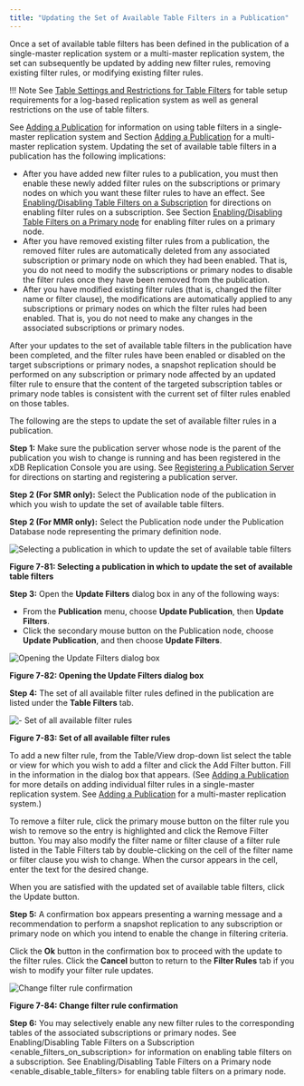 ```yaml
---
title: "Updating the Set of Available Table Filters in a Publication"
---
```


<div id="updating_table_filters_in_pub" class="registered_link"></div>

Once a set of available table filters has been defined in the publication of a single-master replication system or a multi-master replication system, the set can subsequently be updated by adding new filter rules, removing existing filter rules, or modifying existing filter rules.

!!! Note
    See [Table Settings and Restrictions for Table Filters](../../02_overview/02_replication_concepts_and_definitions/13_table_filters/#table_settings_and_restrictions_for_table_filters) for table setup requirements for a log-based replication system as well as general restrictions on the use of table filters.

See [Adding a Publication](../../05_smr_operation/02_creating_publication/03_adding_publication/#adding_publication) for information on using table filters in a single-master replication system and Section [Adding a Publication](../../06_mmr_operation/02_creating_publication_mmr/#add_pub_mmr) for a multi-master replication system. Updating the set of available table filters in a publication has the following implications:

-   After you have added new filter rules to a publication, you must then enable these newly added filter rules on the subscriptions or primary nodes on which you want these filter rules to have an effect. See [Enabling/Disabling Table Filters on a Subscription](../../05_smr_operation/05_managing_subscription/04_enable_filters_on_subscription/#enable_filters_on_subscription) for directions on enabling filter rules on a subscription. See Section [Enabling/Disabling Table Filters on a Primary node](../../06_mmr_operation/09_enable_disable_table_filters/#enable_disable_table_filters) for enabling filter rules on a primary node.
-   After you have removed existing filter rules from a publication, the removed filter rules are automatically deleted from any associated subscription or primary node on which they had been enabled. That is, you do not need to modify the subscriptions or primary nodes to disable the filter rules once they have been removed from the publication.
-   After you have modified existing filter rules (that is, changed the filter name or filter clause), the modifications are automatically applied to any subscriptions or primary nodes on which the filter rules had been enabled. That is, you do not need to make any changes in the associated subscriptions or primary nodes.

After your updates to the set of available table filters in the publication have been completed, and the filter rules have been enabled or disabled on the target subscriptions or primary nodes, a snapshot replication should be performed on any subscription or primary node affected by an updated filter rule to ensure that the content of the targeted subscription tables or primary node tables is consistent with the current set of filter rules enabled on those tables.

The following are the steps to update the set of available filter rules in a publication.

**Step 1:** Make sure the publication server whose node is the parent of the publication you wish to change is running and has been registered in the xDB Replication Console you are using. See [Registering a Publication Server](../../05_smr_operation/02_creating_publication/01_registering_publication_server/#registering_publication_server) for directions on starting and registering a publication server.

**Step 2 (For SMR only):** Select the Publication node of the publication in which you wish to update the set of available table filters.

**Step 2 (For MMR only):** Select the Publication node under the Publication Database node representing the primary definition node.

![Selecting a publication in which to update the set of available table filters](../../images/image259.png)

**Figure 7-81: Selecting a publication in which to update the set of available table filters**

**Step 3:** Open the **Update Filters** dialog box in any of the following ways:

-   From the **Publication** menu, choose **Update Publication**, then **Update Filters**.
-   Click the secondary mouse button on the Publication node, choose **Update Publication**, and then choose **Update Filters**.

![Opening the Update Filters dialog box](../../images/image260.png)

**Figure 7-82: Opening the Update Filters dialog box**


**Step 4:** The set of all available filter rules defined in the publication are listed under the **Table Filters** tab.

![- Set of all available filter rules](../../images/image261.png)

**Figure 7-83: Set of all available filter rules**

To add a new filter rule, from the Table/View drop-down list select the table or view for which you wish to add a filter and click the Add Filter button. Fill in the information in the dialog box that appears. (See [Adding a Publication](../../05_smr_operation/02_creating_publication/03_adding_publication/#adding_publication) for more details on adding individual filter rules in a single-master replication system. See [Adding a Publication](../../06_mmr_operation/02_creating_publication_mmr/#add_pub_mmr) for a multi-master replication system.)

To remove a filter rule, click the primary mouse button on the filter rule you wish to remove so the entry is highlighted and click the Remove Filter button. You may also modify the filter name or filter clause of a filter rule listed in the Table Filters tab by double-clicking on the cell of the filter name or filter clause you wish to change. When the cursor appears in the cell, enter the text for the desired change.

When you are satisfied with the updated set of available table filters, click the Update button.

**Step 5:** A confirmation box appears presenting a warning message and a recommendation to perform a snapshot replication to any subscription or primary node on which you intend to enable the change in filtering criteria.

Click the **Ok** button in the confirmation box to proceed with the update to the filter rules. Click the **Cancel** button to return to the **Filter Rules** tab if you wish to modify your filter rule updates.

![Change filter rule confirmation](../../images/image262.png)

**Figure 7-84: Change filter rule confirmation**

**Step 6:** You may selectively enable any new filter rules to the corresponding tables of the associated subscriptions or primary nodes. See <span class="title-ref">Enabling/Disabling Table Filters on a Subscription &lt;enable_filters_on_subscription></span> for information on enabling table filters on a subscription. See <span class="title-ref">Enabling/Disabling Table Filters on a Primary node &lt;enable_disable_table_filters></span> for enabling table filters on a primary node.
